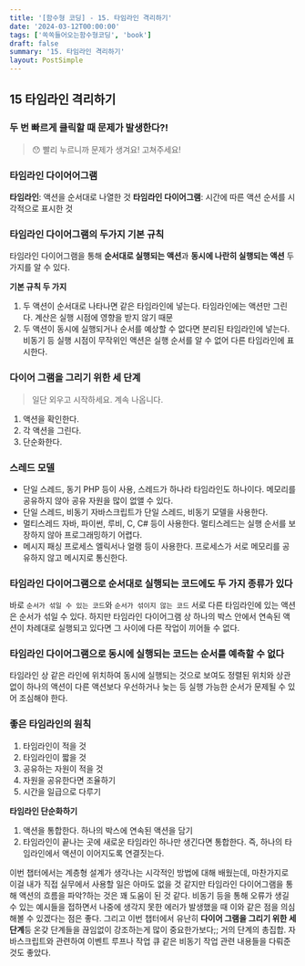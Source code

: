 ```yaml
---
title: '[함수형 코딩] - 15. 타임라인 격리하기'
date: '2024-03-12T00:00:00'
tags: ['쏙쏙들어오는함수형코딩', 'book']
draft: false
summary: '15. 타임라인 격리하기'
layout: PostSimple
---
```


## 15 타임라인 격리하기

### 두 번 빠르게 클릭할 때 문제가 발생한다?!

> 😯 빨리 누르니까 문제가 생겨요! 고쳐주세요!

### 타임라인 다이어어그램

**타임라인**: 액션을 순서대로 나열한 것
**타임라인 다이어그램**: 시간에 따른 액션 순서를 시각적으로 표시한 것

### 타임라인 다이어그램의 두가지 기본 규칙

타임라인 다이어그램을 통해 **순서대로 실행되는 액션**과 **동시에 나란히 실행되는 액션** 두 가지를 알 수 있다.

**기본 규칙 두 가지**

1. 두 액션이 순서대로 나타나면 같은 타임라인에 넣는다.
   타임라인에는 액션만 그린다. 계산은 실행 시점에 영향을 받지 않기 때문
2. 두 액션이 동시에 실행되거나 순서를 예상할 수 없다면 분리된 타임라인에 넣는다.
   비동기 등 실행 시점이 무작위인 액션은 실행 순서를 알 수 없어 다른 타임라인에 표시한다.

### 다이어 그램을 그리기 위한 세 단계

> 일단 외우고 시작하세요. 계속 나옵니다.

1. 액션을 확인한다.
2. 각 액션을 그린다.
3. 단순화한다.

### 스레드 모델

- 단일 스레드, 동기
  PHP 등이 사용, 스레드가 하나라 타임라인도 하나이다. 메모리를 공유하지 않아 공유 자원을 많이 없앨 수 있다.
- 단일 스레드, 비동기
  자바스크립트가 단일 스레드, 비동기 모델을 사용한다.
- 멀티스레드
  자바, 파이썬, 루비, C, C# 등이 사용한다. 멀티스레드는 실행 순서를 보장하지 않아 프로그래밍하기 어렵다.
- 메시지 패싱 프로세스
  엘릭서나 얼랭 등이 사용한다. 프로세스가 서로 메모리를 공유하지 않고 메시지로 통신한다.

### 타임라인 다이어그램으로 순서대로 실행되는 코드에도 두 가지 종류가 있다

바로 `순서가 섞일 수 있는 코드`와 `순서가 섞이지 않는 코드`
서로 다른 타임라인에 있는 액션은 순서가 섞일 수 있다. 하지만 타임라인 다이어그램 상 하나의 박스 안에서 연속된 액션이 차례대로 실행되고 있다면 그 사이에 다른 작업이 끼어들 수 없다.

### 타임라인 다이어그램으로 동시에 실행되는 코드는 순서를 예측할 수 없다

타임라인 상 같은 라인에 위치하여 동시에 실행되는 것으로 보여도 정렬된 위치와 상관없이 하나의 액션이 다른 액션보다 우선하거나 늦는 등 실행 가능한 순서가 문제될 수 있어 조심해야 한다.

### 좋은 타임라인의 원칙

1. 타임라인이 적을 것
2. 타임라인이 짧을 것
3. 공유하는 자원이 적을 것
4. 자원을 공유한다면 조율하기
5. 시간을 일급으로 다루기

**타임라인 단순화하기**

1. 액션을 통합한다. 하나의 박스에 연속된 액션을 담기
2. 타임라인이 끝나는 곳에 새로운 타임라인 하나만 생긴다면 통합한다. 즉, 하나의 타임라인에서 액션이 이어지도록 연결짓는다.

이번 챕터에서는 계층형 설계가 생각나는 시각적인 방법에 대해 배웠는데, 마찬가지로 이걸 내가 직접 실무에서 사용할 일은 아마도 없을 것 같지만 타임라인 다이어그램을 통해 액션의 흐름을 파악?하는 것은 꽤 도움이 된 것 같다. 비동기 등을 통해 오류가 생길 수 있는 예시들을 접하면서 나중에 생각지 못한 에러가 발생했을 때 이와 같은 점을 의심해볼 수 있겠다는 점은 좋다. 그리고 이번 챕터에서 유난히 **다이어 그램을 그리기 위한 세 단계**등 온갖 단계들을 끊임없이 강조하는게 많이 중요한가보다;; 거의 단계의 총집합. 자바스크립트와 관련하여 이벤트 루프나 작업 큐 같은 비동기 작업 관련 내용들을 다뤄준 것도 좋았다.
